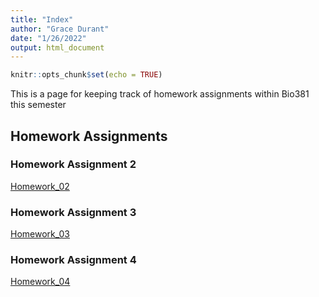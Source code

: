 ```yaml
---
title: "Index"
author: "Grace Durant"
date: "1/26/2022"
output: html_document
---
```


```r
knitr::opts_chunk$set(echo = TRUE)
```

This is a page for keeping track of homework assignments within Bio381 this semester 

## Homework Assignments

### Homework Assignment 2
[Homework_02](Homework_02.html)  

### Homework Assignment 3
[Homework_03](Homework_03.html) 

### Homework Assignment 4
[Homework_04](Homework_04.html)





